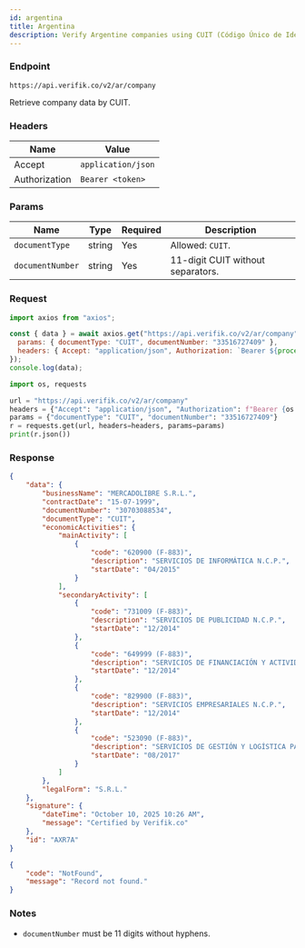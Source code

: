 ```yaml
---
id: argentina
title: Argentina
description: Verify Argentine companies using CUIT (Código Único de Identificación Tributaria)
---
```



### Endpoint

```
https://api.verifik.co/v2/ar/company
```

Retrieve company data by CUIT.

### Headers

| Name | Value |
| --- | --- |
| Accept | `application/json` |
| Authorization | `Bearer <token>` |

### Params

| Name | Type | Required | Description |
| --- | --- | --- | --- |
| `documentType` | string | Yes | Allowed: `CUIT`. |
| `documentNumber` | string | Yes | 11-digit CUIT without separators. |

### Request

<Tabs>
  <TabItem value="node" label="Node.js">

```javascript
import axios from "axios";

const { data } = await axios.get("https://api.verifik.co/v2/ar/company", {
  params: { documentType: "CUIT", documentNumber: "33516727409" },
  headers: { Accept: "application/json", Authorization: `Bearer ${process.env.VERIFIK_TOKEN}` },
});
console.log(data);
```

  </TabItem>
  <TabItem value="python" label="Python">

```python
import os, requests

url = "https://api.verifik.co/v2/ar/company"
headers = {"Accept": "application/json", "Authorization": f"Bearer {os.getenv('VERIFIK_TOKEN')}"}
params = {"documentType": "CUIT", "documentNumber": "33516727409"}
r = requests.get(url, headers=headers, params=params)
print(r.json())
```

  </TabItem>
</Tabs>

### Response

<Tabs>
  <TabItem value="200" label="200">

```json
{
    "data": {
        "businessName": "MERCADOLIBRE S.R.L.",
        "contractDate": "15-07-1999",
        "documentNumber": "30703088534",
        "documentType": "CUIT",
        "economicActivities": {
            "mainActivity": [
                {
                    "code": "620900 (F-883)",
                    "description": "SERVICIOS DE INFORMÁTICA N.C.P.",
                    "startDate": "04/2015"
                }
            ],
            "secondaryActivity": [
                {
                    "code": "731009 (F-883)",
                    "description": "SERVICIOS DE PUBLICIDAD N.C.P.",
                    "startDate": "12/2014"
                },
                {
                    "code": "649999 (F-883)",
                    "description": "SERVICIOS DE FINANCIACIÓN Y ACTIVIDADES FINANCIERAS N.C.P.",
                    "startDate": "12/2014"
                },
                {
                    "code": "829900 (F-883)",
                    "description": "SERVICIOS EMPRESARIALES N.C.P.",
                    "startDate": "12/2014"
                },
                {
                    "code": "523090 (F-883)",
                    "description": "SERVICIOS DE GESTIÓN Y LOGÍSTICA PARA EL TRANSPORTE DE MERCADERÍAS N.C.P.",
                    "startDate": "08/2017"
                }
            ]
        },
        "legalForm": "S.R.L."
    },
    "signature": {
        "dateTime": "October 10, 2025 10:26 AM",
        "message": "Certified by Verifik.co"
    },
    "id": "AXR7A"
}
```

  </TabItem>
  <TabItem value="404" label="404">

```json
{
    "code": "NotFound",
    "message": "Record not found."
}
```

  </TabItem>
</Tabs>

### Notes

- `documentNumber` must be 11 digits without hyphens.

